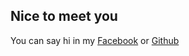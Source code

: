 ## Nice to meet you


You can say hi in my [Facebook](https://www.facebook.com/swannhs) or [Github](https://github.com/Swannhs)